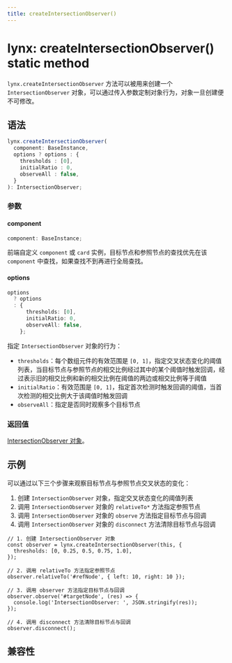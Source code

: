 ```yaml
---
title: createIntersectionObserver()
---
```


# lynx: createIntersectionObserver() static method

`lynx.createIntersectionObserver` 方法可以被用来创建一个 `IntersectionObserver` 对象，可以通过传入参数定制对象行为，对象一旦创建便不可修改。

## 语法

```ts
lynx.createIntersectionObserver(
  component: BaseInstance,
  options ? options : {
    thresholds : [0],
    initialRatio : 0,
    observeAll : false,
  }
): IntersectionObserver;
```

### 参数

#### component

```ts
component: BaseInstance;
```

前端自定义 `component` 或 `card` 实例，目标节点和参照节点的查找优先在该 `component` 中查找，如果查找不到再进行全局查找。

#### options

```ts
options
  ? options
  : {
      thresholds: [0],
      initialRatio: 0,
      observeAll: false,
    };
```

指定 `IntersectionObserver` 对象的行为：

- `thresholds`：每个数组元件的有效范围是 `[0, 1]`，指定交叉状态变化的阈值列表，当目标节点与参照节点的相交比例经过其中的某个阈值时触发回调，经过表示旧的相交比例和新的相交比例在阈值的两边或相交比例等于阈值
- `initialRatio`：有效范围是 `[0, 1]`，指定首次检测时触发回调的阈值，当首次检测的相交比例大于该阈值时触发回调
- `observeAll`：指定是否同时观察多个目标节点

### 返回值

[IntersectionObserver 对象](../intersection-observer.mdx)。

## 示例

可以通过以下三个步骤来观察目标节点与参照节点交叉状态的变化：

1. 创建 `IntersectionObserver` 对象，指定交叉状态变化的阈值列表
2. 调用 `IntersectionObserver` 对象的 `relativeTo*` 方法指定参照节点
3. 调用 `IntersectionObserver` 对象的 `observe` 方法指定目标节点与回调
4. 调用 `IntersectionObserver` 对象的 `disconnect` 方法清除目标节点与回调

```tsx
// 1. 创建 IntersectionObserver 对象
const observer = lynx.createIntersectionObserver(this, {
  thresholds: [0, 0.25, 0.5, 0.75, 1.0],
});

// 2. 调用 relativeTo 方法指定参照节点
observer.relativeTo('#refNode', { left: 10, right: 10 });

// 3. 调用 observer 方法指定目标节点与回调
observer.observe('#targetNode', (res) => {
  console.log('IntersectionObserver: ', JSON.stringify(res));
});

// 4. 调用 disconnect 方法清除目标节点与回调
observer.disconnect();
```

## 兼容性


<LegacyCompatTable metadata="lynx-api/lynx/createIntersectionObserver" />
